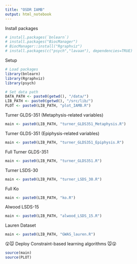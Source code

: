 ```yaml
---
title: "OSDR IAMB"
output: html_notebook
---
```



Install packages
```r
# install.packages(`bnlearn`)
# install.packages("BiocManager")
# BiocManager::install("Rgraphviz")
# install.packages(c("psych","lavaan"), dependencies=TRUE)
```


Setup
```r
# Load packages
library(bnlearn)
library(Rgraphviz)
library(psych)

# Set data path
DATA_PATH <- paste0(getwd(), "/data/")
LIB_PATH <- paste0(getwd(), "/src/lib/")
PLOT <- paste0(LIB_PATH, "plot_IAMB.R")
```


Turner GLDS-351 (Metaphysis-related variables)
```r
main <- paste0(LIB_PATH, "turner_GLDS351_Metaphysis.R")
```


Turner GLDS-351 (Epiphysis-related variables)
```r
main <- paste0(LIB_PATH, "turner_GLDS351_Epiphysis.R")
```


Full Turner GLDS-351
```r
main <- paste0(LIB_PATH, "turner_GLDS351.R")
```


Turner LSDS-30
```r
main <- paste0(LIB_PATH, "turner_LSDS_30.R")
```


Full Ko
```r
main <- paste0(LIB_PATH, "ko.R")
```


Alwood LSDS-15
```r
main <- paste0(LIB_PATH, "alwood_LSDS_15.R")
```


Lauren Dataset
```r
main <- paste0(LIB_PATH, "GWAS_lauren.R")
```


😲🐭 Deploy Constraint-based learning algorithms 🐭😲
```r
source(main)
source(PLOT)
```